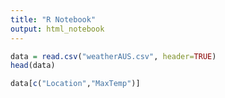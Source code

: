 ```yaml
---
title: "R Notebook"
output: html_notebook
---
```




```r
data = read.csv("weatherAUS.csv", header=TRUE)
head(data)

data[c("Location","MaxTemp")]
```
